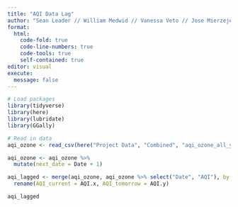 ```yaml
---
title: "AQI Data Lag"
author: "Sean Leader // William Medwid // Vanessa Veto // Jose Mierzejewski"
format: 
  html:
    code-fold: true
    code-line-numbers: true
    code-tools: true
    self-contained: true
editor: visual
execute:
  message: false
---
```


```r
# Load packages
library(tidyverse)
library(here)
library(lubridate)
library(GGally)
```

```r
# Read in data
aqi_ozone <- read_csv(here("Project Data", "Combined", "aqi_ozone_all_years.csv"))
```

```r
aqi_ozone <- aqi_ozone %>% 
  mutate(next_date = Date + 1)

aqi_lagged <- merge(aqi_ozone, aqi_ozone %>% select("Date", "AQI"), by.x = "next_date", by.y = "Date") %>% 
  rename(AQI_current = AQI.x, AQI_tomorrow = AQI.y)
```

```r
aqi_lagged
```




